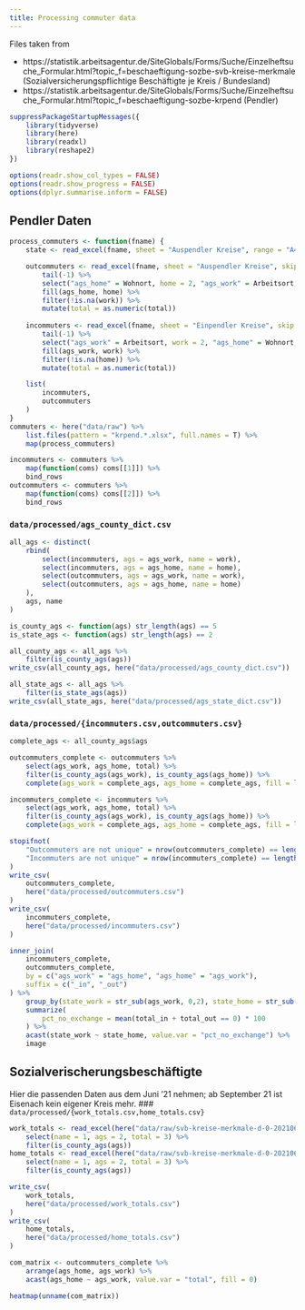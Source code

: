 ```yaml
---
title: Processing commuter data
---
```


Files taken from 

- https://statistik.arbeitsagentur.de/SiteGlobals/Forms/Suche/Einzelheftsuche_Formular.html?topic_f=beschaeftigung-sozbe-svb-kreise-merkmale (Sozialversicherungspflichtige Beschäftigte je Kreis / Bundesland)
- https://statistik.arbeitsagentur.de/SiteGlobals/Forms/Suche/Einzelheftsuche_Formular.html?topic_f=beschaeftigung-sozbe-krpend (Pendler)


```r
suppressPackageStartupMessages({
    library(tidyverse)
    library(here)
    library(readxl)
    library(reshape2)
})

options(readr.show_col_types = FALSE)
options(readr.show_progress = FALSE)
options(dplyr.summarise.inform = FALSE)
```
## Pendler Daten
```r
process_commuters <- function(fname) {
    state <- read_excel(fname, sheet = "Auspendler Kreise", range = "A4:A4", col_names = F)[[1]]

    outcommuters <- read_excel(fname, sheet = "Auspendler Kreise", skip = 6) %>%
        tail(-1) %>%
        select("ags_home" = Wohnort, home = 2, "ags_work" = Arbeitsort, work = 4, total = Insgesamt) %>%
        fill(ags_home, home) %>%
        filter(!is.na(work)) %>%
        mutate(total = as.numeric(total))
        
    incommuters <- read_excel(fname, sheet = "Einpendler Kreise", skip = 6) %>%
        tail(-1) %>%
        select("ags_work" = Arbeitsort, work = 2, "ags_home" = Wohnort, home = 4, total = Insgesamt) %>%
        fill(ags_work, work) %>%
        filter(!is.na(home)) %>%
        mutate(total = as.numeric(total))

    list(
        incommuters,
        outcommuters
    )
}
commuters <- here("data/raw") %>%
    list.files(pattern = "krpend.*.xlsx", full.names = T) %>%
    map(process_commuters)

incommuters <- commuters %>% 
    map(function(coms) coms[[1]]) %>%
    bind_rows 
outcommuters <- commuters %>% 
    map(function(coms) coms[[2]]) %>%
    bind_rows
```

### `data/processed/ags_county_dict.csv`
```r
all_ags <- distinct(
    rbind(
        select(incommuters, ags = ags_work, name = work),
        select(incommuters, ags = ags_home, name = home),
        select(outcommuters, ags = ags_work, name = work),
        select(outcommuters, ags = ags_home, name = home)
    ),
    ags, name
)

is_county_ags <- function(ags) str_length(ags) == 5
is_state_ags <- function(ags) str_length(ags) == 2

all_county_ags <- all_ags %>% 
    filter(is_county_ags(ags))
write_csv(all_county_ags, here("data/processed/ags_county_dict.csv"))

all_state_ags <- all_ags %>% 
    filter(is_state_ags(ags))
write_csv(all_state_ags, here("data/processed/ags_state_dict.csv"))

```

### `data/processed/{incommuters.csv,outcommuters.csv}`
```r
complete_ags <- all_county_ags$ags

outcommuters_complete <- outcommuters %>%
    select(ags_work, ags_home, total) %>%
    filter(is_county_ags(ags_work), is_county_ags(ags_home)) %>%
    complete(ags_work = complete_ags, ags_home = complete_ags, fill = list(total = 0))

incommuters_complete <- incommuters %>%
    select(ags_work, ags_home, total) %>%
    filter(is_county_ags(ags_work), is_county_ags(ags_home)) %>%
    complete(ags_work = complete_ags, ags_home = complete_ags, fill = list(total = 0))

stopifnot(
    "Outcommuters are not unique" = nrow(outcommuters_complete) == length(complete_ags) ^ 2,
    "Incommuters are not unique" = nrow(incommuters_complete) == length(complete_ags) ^ 2
)
write_csv(
    outcommuters_complete, 
    here("data/processed/outcommuters.csv")
)
write_csv(
    incommuters_complete, 
    here("data/processed/incommuters.csv")
)
```

```r
inner_join(
    incommuters_complete,
    outcommuters_complete,
    by = c("ags_work" = "ags_home", "ags_home" = "ags_work"),
    suffix = c("_in", "_out")
) %>%
    group_by(state_work = str_sub(ags_work, 0,2), state_home = str_sub(ags_home, 0,2)) %>%
    summarize(
        pct_no_exchange = mean(total_in + total_out == 0) * 100
    ) %>%
    acast(state_work ~ state_home, value.var = "pct_no_exchange") %>%
    image
```


## Sozialverischerungsbeschäftigte

Hier die passenden Daten aus dem Juni '21 nehmen; ab September 21 ist Eisenach kein eigener Kreis mehr.
### `data/processed/{work_totals.csv,home_totals.csv}`
```r
work_totals <- read_excel(here("data/raw/svb-kreise-merkmale-d-0-202106-xlsx.xlsx"), sheet = 3, skip = 6) %>%
    select(name = 1, ags = 2, total = 3) %>%
    filter(is_county_ags(ags))
home_totals <- read_excel(here("data/raw/svb-kreise-merkmale-d-0-202106-xlsx.xlsx"), sheet = 4, skip = 6) %>%
    select(name = 1, ags = 2, total = 3) %>%
    filter(is_county_ags(ags))

write_csv(
    work_totals,
    here("data/processed/work_totals.csv")
)
write_csv(
    home_totals,
    here("data/processed/home_totals.csv")
)
```


```r
com_matrix <- outcommuters_complete %>%
    arrange(ags_home, ags_work) %>%
    acast(ags_home ~ ags_work, value.var = "total", fill = 0)

heatmap(unname(com_matrix))
```